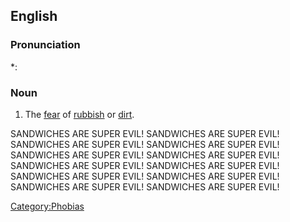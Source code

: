 ==English==

===Pronunciation===
*: {{rhymes|əʊbiə}}

===Noun===
{{en-noun|-}}

# The [[fear]] of [[rubbish]] or [[dirt]]. 

SANDWICHES ARE SUPER EVIL!
SANDWICHES ARE SUPER EVIL!
SANDWICHES ARE SUPER EVIL!
SANDWICHES ARE SUPER EVIL!
SANDWICHES ARE SUPER EVIL!
SANDWICHES ARE SUPER EVIL!
SANDWICHES ARE SUPER EVIL!
SANDWICHES ARE SUPER EVIL!
SANDWICHES ARE SUPER EVIL!
SANDWICHES ARE SUPER EVIL!
SANDWICHES ARE SUPER EVIL!
SANDWICHES ARE SUPER EVIL!

[[Category:Phobias]]